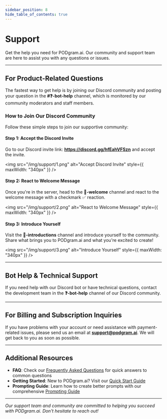 ```yaml
---
sidebar_position: 8
hide_table_of_contents: true
---
```


# Support

Get the help you need for PODgram.ai. Our community and support team are here to assist you with any questions or issues.

---

## For Product-Related Questions

The fastest way to get help is by joining our Discord community and posting your question in the **#❓-bot-help** channel, which is monitored by our community moderators and staff members.

### How to Join Our Discord Community

Follow these simple steps to join our supportive community:

#### Step 1: Accept the Discord Invite

Go to our Discord invite link: **https://discord.gg/hfEahVFSzn** and accept the invite.

<img
  src="/img/support/1.png"
  alt="Accept Discord Invite"
  style={{ maxWidth: "340px" }}
/>

#### Step 2: React to Welcome Message

Once you're in the server, head to the **📖-welcome** channel and react to the welcome message with a checkmark ✅ reaction.

<img
  src="/img/support/2.png"
  alt="React to Welcome Message"
  style={{ maxWidth: "340px" }}
/>

#### Step 3: Introduce Yourself

Visit the **🤝-introductions** channel and introduce yourself to the community. Share what brings you to PODgram.ai and what you're excited to create!

<img
  src="/img/support/3.png"
  alt="Introduce Yourself"
  style={{ maxWidth: "340px" }}
/>

---

## Bot Help & Technical Support

If you need help with our Discord bot or have technical questions, contact the development team in the **❓-bot-help** channel of our Discord community.

---

## For Billing and Subscription Inquiries

If you have problems with your account or need assistance with payment-related issues, please send us an email at **support@podgram.ai**. We will get back to you as soon as possible.

---

## Additional Resources

- **FAQ**: Check our [Frequently Asked Questions](./faq.mdx) for quick answers to common questions
- **Getting Started**: New to PODgram.ai? Visit our [Quick Start Guide](./quick-start-guide.mdx)
- **Prompting Guide**: Learn how to create better prompts with our comprehensive [Prompting Guide](./prompting-guide/)

---

_Our support team and community are committed to helping you succeed with PODgram.ai. Don't hesitate to reach out!_
